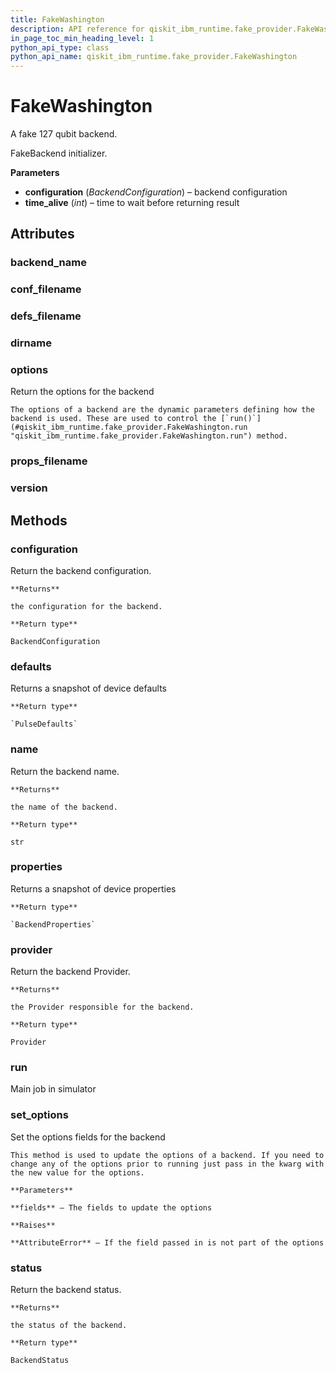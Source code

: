 ```yaml
---
title: FakeWashington
description: API reference for qiskit_ibm_runtime.fake_provider.FakeWashington
in_page_toc_min_heading_level: 1
python_api_type: class
python_api_name: qiskit_ibm_runtime.fake_provider.FakeWashington
---
```


# FakeWashington

<Class id="qiskit_ibm_runtime.fake_provider.FakeWashington" isDedicatedPage={true} github="https://github.com/Qiskit/qiskit-ibm-runtime/tree/stable/0.21/qiskit_ibm_runtime/fake_provider/backends/washington/fake_washington.py#L31-L38" signature="FakeWashington">
  A fake 127 qubit backend.

  FakeBackend initializer.

  **Parameters**

  *   **configuration** (*BackendConfiguration*) – backend configuration
  *   **time\_alive** (*int*) – time to wait before returning result

  ## Attributes

  ### backend\_name

  <Attribute id="qiskit_ibm_runtime.fake_provider.FakeWashington.backend_name" attributeValue="'fake_washington'" />

  ### conf\_filename

  <Attribute id="qiskit_ibm_runtime.fake_provider.FakeWashington.conf_filename" attributeValue="'conf_washington.json'" />

  ### defs\_filename

  <Attribute id="qiskit_ibm_runtime.fake_provider.FakeWashington.defs_filename" attributeValue="'defs_washington.json'" />

  ### dirname

  <Attribute id="qiskit_ibm_runtime.fake_provider.FakeWashington.dirname" attributeValue="'/home/runner/work/qiskit-ibm-runtime/qiskit-ibm-runtime/qiskit_ibm_runtime/fake_provider/backends/washington'" />

  ### options

  <Attribute id="qiskit_ibm_runtime.fake_provider.FakeWashington.options">
    Return the options for the backend

    The options of a backend are the dynamic parameters defining how the backend is used. These are used to control the [`run()`](#qiskit_ibm_runtime.fake_provider.FakeWashington.run "qiskit_ibm_runtime.fake_provider.FakeWashington.run") method.
  </Attribute>

  ### props\_filename

  <Attribute id="qiskit_ibm_runtime.fake_provider.FakeWashington.props_filename" attributeValue="'props_washington.json'" />

  ### version

  <Attribute id="qiskit_ibm_runtime.fake_provider.FakeWashington.version" attributeValue="1" />

  ## Methods

  ### configuration

  <Function id="qiskit_ibm_runtime.fake_provider.FakeWashington.configuration" signature="configuration()">
    Return the backend configuration.

    **Returns**

    the configuration for the backend.

    **Return type**

    BackendConfiguration
  </Function>

  ### defaults

  <Function id="qiskit_ibm_runtime.fake_provider.FakeWashington.defaults" github="https://github.com/Qiskit/qiskit-ibm-runtime/tree/stable/0.21/qiskit_ibm_runtime/fake_provider/fake_pulse_backend.py#L29-L33" signature="defaults()">
    Returns a snapshot of device defaults

    **Return type**

    `PulseDefaults`
  </Function>

  ### name

  <Function id="qiskit_ibm_runtime.fake_provider.FakeWashington.name" signature="name()">
    Return the backend name.

    **Returns**

    the name of the backend.

    **Return type**

    str
  </Function>

  ### properties

  <Function id="qiskit_ibm_runtime.fake_provider.FakeWashington.properties" github="https://github.com/Qiskit/qiskit-ibm-runtime/tree/stable/0.21/qiskit_ibm_runtime/fake_provider/fake_qasm_backend.py#L44-L48" signature="properties()">
    Returns a snapshot of device properties

    **Return type**

    `BackendProperties`
  </Function>

  ### provider

  <Function id="qiskit_ibm_runtime.fake_provider.FakeWashington.provider" signature="provider()">
    Return the backend Provider.

    **Returns**

    the Provider responsible for the backend.

    **Return type**

    Provider
  </Function>

  ### run

  <Function id="qiskit_ibm_runtime.fake_provider.FakeWashington.run" github="https://github.com/Qiskit/qiskit-ibm-runtime/tree/stable/0.21/qiskit_ibm_runtime/fake_provider/fake_backend.py#L545-L574" signature="run(run_input, **kwargs)">
    Main job in simulator
  </Function>

  ### set\_options

  <Function id="qiskit_ibm_runtime.fake_provider.FakeWashington.set_options" signature="set_options(**fields)">
    Set the options fields for the backend

    This method is used to update the options of a backend. If you need to change any of the options prior to running just pass in the kwarg with the new value for the options.

    **Parameters**

    **fields** – The fields to update the options

    **Raises**

    **AttributeError** – If the field passed in is not part of the options
  </Function>

  ### status

  <Function id="qiskit_ibm_runtime.fake_provider.FakeWashington.status" signature="status()">
    Return the backend status.

    **Returns**

    the status of the backend.

    **Return type**

    BackendStatus
  </Function>
</Class>

